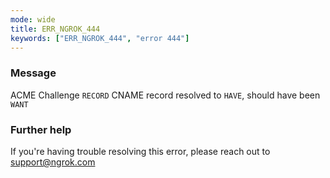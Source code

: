```yaml
---
mode: wide
title: ERR_NGROK_444
keywords: ["ERR_NGROK_444", "error 444"]
---
```



### Message

ACME Challenge `RECORD` CNAME record resolved to `HAVE`, should have been `WANT`

<ErrorDetails />

### Further help

If you're having trouble resolving this error, please reach out to [support@ngrok.com](mailto:support@ngrok.com?subject=Help%20with%20ERR_NGROK_444)
